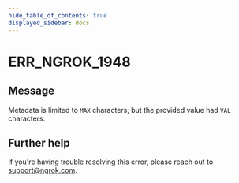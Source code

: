 ```yaml
---
hide_table_of_contents: true
displayed_sidebar: docs
---
```



# ERR_NGROK_1948

## Message

Metadata is limited to `MAX` characters, but the provided value had `VAL` characters.

<ErrorDetails error="err_ngrok_1948" />

## Further help

If you're having trouble resolving this error, please reach out to [support@ngrok.com](mailto:support@ngrok.com?subject=Help%20with%20ERR_NGROK_1948).
